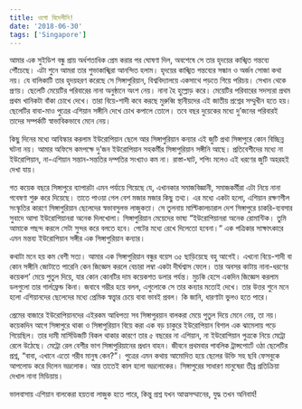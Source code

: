 ```yaml
---
title: ওগো বিদেশীনি!
date: '2018-06-30'
tags: ['Singapore']
---
```


আমার এক সুইডিশ বন্ধু প্রায় অর্ধশতাধিক প্রেম করার পর ঘোষণা দিল, অবশেষে সে তার হৃদয়ের কাঙ্খিত গন্তব্যে পৌঁচেছে। এটা শুনে আমরা তার শুভাকাঙ্খিরা আনন্দিত হলাম। হৃদয়ের কাঙ্খিত গন্তব্যের সন্ধান ও অর্জন সোজা কথা নয়। যে বালিকাটি তার হৃদয়হরণ করেছে সে সিঙ্গাপুরিয়ান, বিশ্ববিদ্যালয়ে একসাথে পড়তে গিয়ে পরিচয়। সেখান থেকে প্রণয়। ছেলেটি মেয়েটির পরিবারের নানা অনুষ্ঠানে অংশ নেয়। নানা হৈ হুল্লোড় করে। মেয়েটির পরিবারের সদস্যরা প্রথম প্রথম খানিকটা বাঁকা চোখে দেখে। তারা বিয়ে-শাদী কবে করছে মুরুব্বি স্থানীয়দের এই জাতীয় প্রশ্নের সম্মুখীন হতে হয়। ছেলেটির বাবা-মাও পুত্রের এশিয়ান সঙ্গীনি দেখে চোখ কপালে তোলে। তবে বছর দুয়েকের মধ্যে দু’জনের পরিবারই তাদের সম্পর্কটি স্বাভাবিকভাবে মেনে নেয়।

 

কিছু দিনের মধ্যে আবিস্কার করলাম ইউরোপিয়ান ছেলে আর সিঙ্গাপুরিয়ান কন্যার এই জুটি প্রথা সিঙ্গাপুরে কোন বিচ্ছিন্ন ঘটনা নয়। আমার অফিসে কমপক্ষে দু’জন ইউরোপিয়ান সহকর্মীর সিঙ্গাপুরিয়ান সঙ্গীনি আছে। প্রতিবেশীদের মধ্যে না ইউরোপিয়ান, না-এশিয়ান সন্তান-সন্ততির দম্পতির সংখ্যাও কম না। রাস্তা-ঘাট, শপিং মলেও এই ধরণের জুটি অহরহই দেখা যায়।

 

গত কয়েক বছরে সিঙ্গাপুরে ব্যাপারটা এমন পর্যায়ে গিয়েছে যে, এখানকার সমাজবিজ্ঞানী, সমাজকর্মীরা এটা নিয়ে নানা গবেষণা শুরু করে দিয়েছে। তাতে পাওয়া গেল বেশ মজার মজার কিছু তথ্য। এর মধ্যে একটা হলো, এশিয়ান রক্ষণশীল সংস্কৃতির কারণে সিঙ্গাপুরিয়ান ছেলেদের স্বভাবসুলভ লাজুকতা। সে তুলনায় মাল্টিকালচারাল দেশ সিঙ্গাপুরে চাকরি-ব্যবসার সুবাদে আসা ইউরোপিয়ানরা অনেক দিলখোলা। সিঙ্গাপুরিয়ান মেয়েদের ভাষ্য “ইউরোপিয়ানরা অনেক রোমান্টিক। তুমি আমাকে পছন্দ করলে সেটা সুন্দর করে বলতে হবে। পেটের মধ্যে রেখে দিলেতো হবেনা।“ এক পত্রিকার সাক্ষাৎকারে এমন মন্তব্য ইউরোপিয়ান সঙ্গীর এক সিঙ্গাপুরিয়ান কন্যার।

 

কথাটা মনে হয় কম বেশী সত্য। আমার এক সিঙ্গাপুরিয়ান বন্ধুর বয়েস ৩৫ ছাড়িয়েছে বহু আগেই। এখনো বিয়ে-শাদী বা কোন সঙ্গীনি জোটাতে পারেনি কেন জিজ্ঞেস করলে বেচারা লম্বা একটা দীর্ঘশ্বাস ফেলে। তার অবসর কাটায় নানা-ধরণের কয়েকশ’ মেয়ে পুতুল দিয়ে, যার কোন কোনটির দাম কয়েকশত ডলার পর্যন্ত। মুচকি হেসে একদিন জিজ্ঞেস করলাম ডলগুলো তার গার্লফ্রেন্ড কিনা। জবাবে গম্ভীর হয়ে বলল, এগুলোকে সে তার কন্যার মতোই দেখে। তার উত্তর শুনে মনে হলো এশিয়ানদের ছেলেদের মধ্যে প্রেমিক স্বত্ত্বার চেয়ে বাবা ভাবই প্রবল। কি জানি, ধারণাটা ভুলও হতে পারে।

 

প্রেমের বাজারে ইউরোপিয়ানদের এইরকম আধিপত্য সব সিঙ্গাপুরয়ান বালকরা মেয়ে পুতুল দিয়ে মেনে নেয়, তা নয়। কয়েকদিন আগে সিঙ্গাপুরে থাকা ও সিঙ্গাপুরিয়ান বিয়ে করা এক বড় চাকুরে ইউরোপিয়ান বিশাল এক ঝামেলায় পড়ে গিয়েছিল। তার দামী মার্সিডিজটি বিকল থাকার কারণে তার ৫ বছরের না এশিয়ান, না ইউরোপিয়ান পুত্রকে নিয়ে মেট্রো রেলে উঠেছে। মেট্রো রেল বেশীর ভাগ সিঙ্গাপুরিয়ানের প্রধান বাহন। জীবনে প্রথমবার পাবলিক ট্রান্সপোর্টে ওঠা ছেলেটির প্রশ্ন, “বাবা, এখানে এতো গরীব মানুষ কেন?”। পুত্রের এমন কথায় আমোদিত হয়ে ছেলের উক্তি সহ ছবি ফেসবুকে আপলোড করে দিলেন ভদ্রলোক। আর তাতেই কাল হলো ভদ্রলোকের। সিঙ্গাপুরের সাধারণ মানুষেরা তীব্র প্রতিক্রিয়া দেখাল নানা মিডিয়ায়।

 

ভালবাসায় এশিয়ান বালকেরা হয়তবা লাজুক হতে পারে, কিন্তু প্রশ্ন যখন আত্মসম্মানের, যুদ্ধ তখন অনিবার্য!